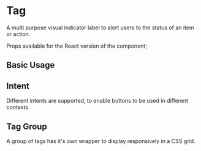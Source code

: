 
<Meta of={TagStories} />

# Tag

A multi purpose visual indicator label to alert users to the status of an item or action.

Props available for the React version of the component;

<ArgsTable of={Tag} />

## Basic Usage

<Canvas of={TagStories.BasicUsage} />

<RenderHtmlMarkup of={TagStories.BasicUsage} />

## Intent

Different intents are supported, to enable buttons to be used in different contexts

<Canvas>
  <Story of={TagStories.IntentPrimary} />
  <Story of={TagStories.IntentNeutral} />
  <Story of={TagStories.IntentSuccess} />
  <Story of={TagStories.IntentPending} />
  <Story of={TagStories.IntentWarning} />
  <Story of={TagStories.IntentDanger} />
  <Story of={TagStories.IntentDefault} />
</Canvas>

<RenderHtmlMarkup of={TagStories.IntentPrimary} />
<RenderHtmlMarkup of={TagStories.IntentNeutral} />
<RenderHtmlMarkup of={TagStories.IntentSuccess} />
<RenderHtmlMarkup of={TagStories.IntentPending} />
<RenderHtmlMarkup of={TagStories.IntentWarning} />
<RenderHtmlMarkup of={TagStories.IntentDanger} />
<RenderHtmlMarkup of={TagStories.IntentDefault} />

## Tag Group

A group of tags has it's own wrapper to display responsively in a CSS grid.

<Canvas of={TagStories.TagGroupUsage} />

<RenderHtmlMarkup of={TagStories.TagGroupUsage} />
